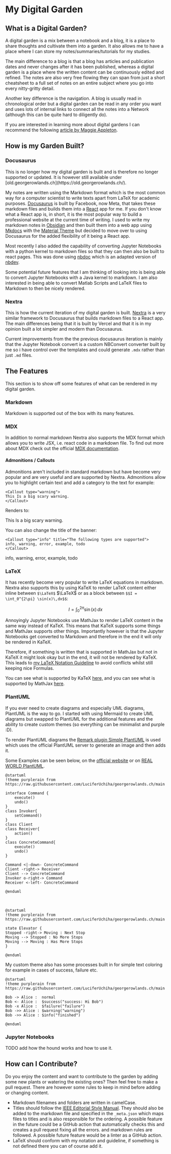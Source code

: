 
# My Digital Garden

## What is a Digital Garden?

A digital garden is a mix between a notebook and a blog, it is a place to share thoughts and cultivate them into a garden.
It also allows me to have a place where I can store my notes/summaries/tutorials for my studies.

The main difference to a blog is that a blog has articles and publication dates and never changes after it has been
published, whereas a digital garden is a place where the written content can be continuously edited and refined. The
notes are also very free flowing they can span from just a short cheatsheet to a full set of notes on an entire subject
where you go into every nitty-gritty detail.

Another key difference is the navigation. A blog is usually read in chronological order but a digital garden can be read
in any order you want and uses lots of internal links to connect all the notes into a Network (although this can be
quite hard to diligently do).

If you are interested in learning more about digital gardens I can recommend the following
[article by Maggie Appleton](https://maggieappleton.com/garden-history).

## How is my Garden Built?

### Docusaurus

<Callout type="info">
This is no longer how my digital garden is built and is therefore no longer supported or updated. It is however
still
available under [old.georgerowlands.ch](https://old.georgerowlands.ch/).
</Callout>

My notes are written using the Markdown format which is the most common way for a computer scientist to write texts apart
from LaTeX for academic purposes. [Docusaurus](https://docusaurus.io/) is built by Facebook, now Meta, that takes these
markdown files and builds them into a [React](https://reactjs.org/) app for me. If you don't know what a React app is,
in short, it is the most popular way to build a professional website at the current time of writing. I used to write my
markdown notes in [Obsidian](https://obsidian.md/) and then built them into a web app using
[Mkdocs](https://www.mkdocs.org/) with the [Material Theme](https://squidfunk.github.io/mkdocs-material/) but decided to
move over to using Docusaurus for the added flexibility of it being a React app.

Most recently I also added the capability of converting Jupyter Notebooks with a python kernel to markdown files so that
they can then also be built to react pages. This was done using [nbdoc](https://outerbounds.github.io/nbdoc/) which is
an adapted version of [nbdev](https://github.com/fastai/nbdev).

Some potential future features that I am thinking of looking into is being able to convert Jupyter Notebooks with a
Java kernel to markdown. I am also interested in being able to convert Matlab Scripts and LaTeX files to Markdown to
then be nicely rendered.

### Nextra

This is how the current iteration of my digital garden is built. [Nextra](https://nextra.site/) is a very similar
framework to Docusaurus that builds markdown files to a React app. The main differences being that it is built by Vercel
and that it is in my opinion built a lot simpler and modern than Docusaurus.

Current improvements from the the previous docusaurus iteration is mainly that the Jupyter Notebook convert is a custom
NBConvert converter built by me so i have control over the templates and could generate `.mdx` rather than just `.md` files.

## The Features

This section is to show off some features of what can be rendered in my digital garden.

### Markdown

Markdown is supported out of the box with its many features.

### MDX

In addition to normal markdown Nextra also supports the MDX format which allows you to write JSX, i.e. react code in a
markdown file. To find out more about MDX check out the official [MDX documentation](https://mdxjs.com/).

#### Admonitions / Callouts

Admonitions aren't included in standard markdown but have become very popular and are very useful and are supported
by Nextra. Admonitions allow you to highlight certain text and add a category to the text for example:

```
<Callout type="warning">
This Is a big scary warning.
</Callout>
```

Renders to:

<Callout type="warning">
This Is a big scary warning.
</Callout>

You can also change the title of the banner:

```
<Callout type="info" title="The following types are supported">
info, warning, error, example, todo
</Callout>
```

<Callout type="info" title="The following types are supported">
info, warning, error, example, todo
</Callout>

### LaTeX

It has recently become very popular to write LaTeX equations in markdown. Nextra also supports this by using KaTeX to
render LaTeX content either inline between `$\LaTeX$` $\LaTeX$ or as a block between `$$I = \int_0^{2\pi} \sin(x)\,dx$$`:

$$
I = \int_0^{2\pi} \sin(x)\,dx
$$

Annoyingly Jupyter Notebooks use MathJax to render LaTeX content in the same way instead of KaTeX. This means that KaTeX
supports some things and MathJax supports other things. Importantly however is that the Jupyter Notebooks get converted
to Markdown and therefore in the end it will only be rendered in KaTeX.

Therefore, if something is written that is supported in MathJax but not in KaTeX it might look okay but in the end,
it will not be rendered by KaTeX. This leads to [my LaTeX Notation Guideline](./mathematics/latexGuidelines) to avoid
conflicts whilst still keeping nice Formulas.

You can see what is supported by KaTeX [here,](https://katex.org/docs/supported.html) and you can see what is supported
by MathJax [here](https://docs.mathjax.org/en/latest/input/tex/macros/index.html).

### PlantUML

If you ever need to create diagrams and especially UML diagrams, PlantUML is the way to go. I started with using Mermaid
to create UML diagrams but swapped to PlantUML for the additional features and the ability to create custom themes
(so everything can be minimalist and purple :D).

To render PlantUML diagrams the [Remark plugin Simple PlantUML](https://github.com/akebifiky/remark-simple-plantuml) is
used which uses the official PlantUML server to generate an image and then adds it.

Some Examples can be seen below, on the [official website](https://plantuml.com/) or on [REAL WORLD PlantUML](https://real-world-plantuml.com/?type=class).

```plantuml
@startuml
!theme purplerain from https://raw.githubusercontent.com/LuciferUchiha/georgerowlands.ch/main

interface Command {
    execute()
    undo()
}
class Invoker{
    setCommand()
}
class Client
class Receiver{
    action()
}
class ConcreteCommand{
    execute()
    undo()
}

Command <|-down- ConcreteCommand
Client -right-> Receiver
Client --> ConcreteCommand
Invoker o-right-> Command
Receiver <-left- ConcreteCommand

@enduml
```

<br/>

```plantuml
@startuml
!theme purplerain from https://raw.githubusercontent.com/LuciferUchiha/georgerowlands.ch/main

state Elevator {
Stopped -right-> Moving : Next Stop
Moving --> Stopped : No More Stops
Moving --> Moving : Has More Stops
}

@enduml

```

My custom theme also has some processes built in for simple text coloring for example in cases of success, failure etc.

```plantuml
@startuml
!theme purplerain from https://raw.githubusercontent.com/LuciferUchiha/georgerowlands.ch/main

Bob -> Alice :  normal
Bob <- Alice :  $success("success: Hi Bob")
Bob -x Alice :  $failure("failure")
Bob ->> Alice : $warning("warning")
Bob ->> Alice : $info("finished")

@enduml
```

### Jupyter Notebooks

<Callout type="todo">
TODO add how the hound works and how to use it.
</Callout>

## How can I Contribute?

Do you enjoy the content and want to contribute to the garden by adding some new plants or watering the existing ones?
Then feel free to make a pull request. There are however some rules to keep in mind before adding or changing content.

- Markdown filenames and folders are written in camelCase.
- Titles should follow the
[IEEE Editorial Style Manual](https://www.ieee.org/content/dam/ieee-org/ieee/web/org/conferences/style_references_manual.pdf).
They should also be added to the markdown file and specified in the `_meta.json` which maps files to titles and is also
responsible for the ordering.
A possible feature in the future could be a GitHub action that automatically checks this and creates a pull request fixing all the errors.
and markdown rules are followed. A possible future feature would be a linter as a GitHub action.
- LaTeX should conform with my notation and guideline, if something is not defined there you can of course add it.
